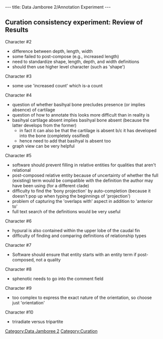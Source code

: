 ---
title: Data Jamboree 2/Annotation Experiment
---

== Curation consistency experiment: Review of Results ==

Character #2
* difference between depth, length, width
* some failed to post-compose (e.g., increased length)
* need to standardize shape, length, depth, and width definitions
* should then use higher level character (such as 'shape')

Character #3
* some use 'increased count' which is-a count

Character #4
* question of whether basihyal bone precludes presence (or implies absence) of cartilage
* question of how to annotate this looks more difficult than in reality is
* basihyal cartilage absent implies basihyal bone absent (because the latter develops from the former)
** in fact it can also be that the cartilage is absent b/c it has developed into the bone (completely ossified)
** hence need to add that basihyal is absent too
* graph view can be very helpful

Character #5
* software should prevent filling in relative entities for qualities that aren't relational
* post-composed relative entity because of uncertainty of whether the full (existing) term would be compatible with the definition the author may have been using (for a different clade)
* difficulty to find the 'bony projection' by auto-completion (because it doesn't pop up when typing the beginnings of 'projection')
* problem of capturing the 'overlaps with' aspect in addition to 'anterior to'
* full text search of the definitions would be very useful

Character #6
* hypural is also contained within the upper lobe of the caudal fin
* difficulty of finding and comparing definitions of relationship types

Character #7
* Software should ensure that entity starts with an entity term if post-composed, not a quality

Character #8
* sphenotic needs to go into the comment field

Character #9
* too complex to express the exact nature of the orientation, so choose just 'orientation'

Character #10
* triradiate versus tripartite

[[Category:Data Jamboree 2]]
[[Category:Curation]]
